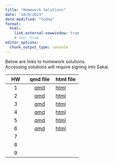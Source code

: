 ```yaml
---
title: "Homework Solutions"
date: "10/9/2023"
date-modified: "today"
format: 
  html:
    link-external-newwindow: true
    # toc: true
editor_options: 
  chunk_output_type: console
---
```


::: callout-note
Below are links to homework solutions.\
Accessing solutions will require signing into Sakai.
:::

| HW  |                                                     qmd file                                                     | html file                                                                                                          |
|:-------------------:|:-------------------------:|:------------------------|
|  1  | [qmd](https://sakai.ohsu.edu/access/content/group/BSTA-511-1-AA-F23/HW_solutions/HW_1_F23_bsta511_Solutions.qmd) | [html](https://sakai.ohsu.edu/access/content/group/BSTA-511-1-AA-F23/HW_solutions/HW_1_F23_bsta511_Solutions.html) |
|  2  | [qmd](https://sakai.ohsu.edu/access/content/group/BSTA-511-1-AA-F23/HW_solutions/HW_2_F23_bsta511_Solutions.qmd) | [html](https://sakai.ohsu.edu/access/content/group/BSTA-511-1-AA-F23/HW_solutions/HW_2_F23_bsta511_Solutions.html) |
|  3  | [qmd](https://sakai.ohsu.edu/access/content/group/BSTA-511-1-AA-F23/HW_solutions/HW_3_F23_bsta511_Solutions.qmd) | [html](https://sakai.ohsu.edu/access/content/group/BSTA-511-1-AA-F23/HW_solutions/HW_3_F23_bsta511_Solutions.html) |
|  4  | [qmd](https://sakai.ohsu.edu/access/content/group/BSTA-511-1-AA-F23/HW_solutions/HW_4_F23_bsta511_Solutions.qmd) | [html](https://sakai.ohsu.edu/access/content/group/BSTA-511-1-AA-F23/HW_solutions/HW_4_F23_bsta511_Solutions.html) |
|  5  | [qmd](https://sakai.ohsu.edu/access/content/group/BSTA-511-1-AA-F23/HW_solutions/HW_5_F23_bsta511_Solutions.qmd) | [html](https://sakai.ohsu.edu/access/content/group/BSTA-511-1-AA-F23/HW_solutions/HW_5_F23_bsta511_Solutions.html) |
|  6  | [qmd](https://sakai.ohsu.edu/access/content/group/BSTA-511-1-AA-F23/HW_solutions/HW_6_F23_bsta511_Solutions.qmd) | [html](https://sakai.ohsu.edu/access/content/group/BSTA-511-1-AA-F23/HW_solutions/HW_6_F23_bsta511_Solutions.html) |
|  7  |                                                                                                                  |                                                                                                                    |
|  8  |                                                                                                                  |                                                                                                                    |
|  9  |                                                                                                                  |                                                                                                                    |
